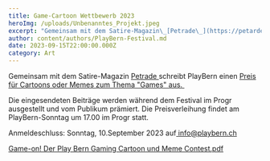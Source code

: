```yaml
---
title: Game-Cartoon Wettbewerb 2023
heroImg: /uploads/Unbenanntes_Projekt.jpeg
excerpt: "Gemeinsam mit dem Satire-Magazin\_[Petrade\_](https://petarde.ch/)schreibt PlayBern einen\_[Preis für Cartoons oder Memes zum Thema \"Games\" aus.\_](https://petarde.ch/news/cartoon-und-meme-wettbewerb)\n"
author: content/authors/PlayBern-Festival.md
date: 2023-09-15T22:00:00.000Z
category: Art
---
```


Gemeinsam mit dem Satire-Magazin [Petrade ](https://petarde.ch/)schreibt PlayBern einen [Preis für Cartoons oder Memes zum Thema "Games" aus. ](https://petarde.ch/news/cartoon-und-meme-wettbewerb)

Die eingesendeten Beiträge werden während dem Festival im Progr ausgestellt und vom Publikum prämiert. Die Preisverleihung findet am PlayBern-Sonntag um 17.00 im Progr statt.

Anmeldeschluss: Sonntag, 10.September 2023 auf[ info@playbern.ch](mailto\:info@playbern.ch)

[Game-on! Der Play Bern Gaming Cartoon und Meme Contest.pdf](https://assets.tina.io/b022fb78-dee7-41fa-8081-1869fa876097/Game-on!%20Der%20Play%20Bern%20Gaming%20Cartoon%20und%20Meme%20Contest.pdf "Game-on! Der Play Bern Gaming Cartoon und Meme Contest.pdf")
